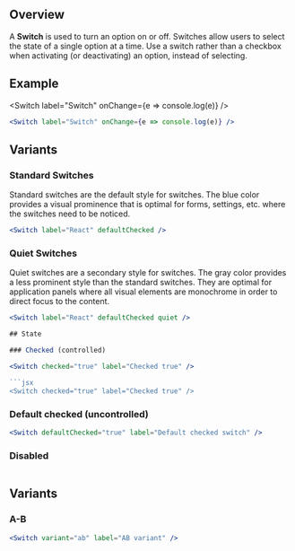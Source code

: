 
## Overview

A **Switch** is used to turn an option on or off. Switches allow users to select the state of a single option at a time. Use a switch rather than a checkbox when activating (or deactivating) an option, instead of selecting.

## Example

<Switch label="Switch" onChange={e => console.log(e)} />

```jsx
<Switch label="Switch" onChange={e => console.log(e)} />
```

## Variants

### Standard Switches

Standard switches are the default style for switches. The blue color provides a visual prominence that is optimal for forms, settings, etc. where the switches need to be noticed.

<Switch label="React" defaultChecked />

```jsx
<Switch label="React" defaultChecked />
```

### Quiet Switches

Quiet switches are a secondary style for switches. The gray color provides a less prominent style than the standard switches. They are optimal for application panels where all visual elements are monochrome in order to direct focus to the content.

<Switch label="React" defaultChecked quiet />

```jsx
<Switch label="React" defaultChecked quiet />

## State

### Checked (controlled)

<Switch checked="true" label="Checked true" />

```jsx
<Switch checked="true" label="Checked true" />
```

### Default checked (uncontrolled)

<Switch defaultChecked="true" label="Default checked switch" />

```jsx
<Switch defaultChecked="true" label="Default checked switch" />
```

### Disabled

<Switch disabled label="Disabled switch" />

```jsx

```

## Variants

### A-B

<Switch variant="ab" label="AB variant" />

```jsx
<Switch variant="ab" label="AB variant" />
```
